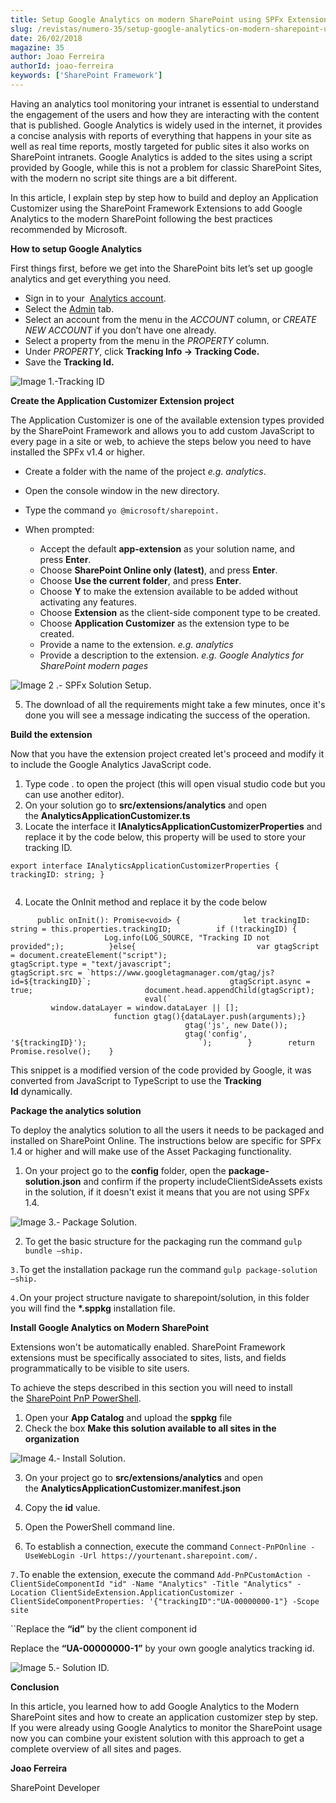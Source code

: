 ```yaml
---
title: Setup Google Analytics on modern SharePoint using SPFx Extensions
slug: /revistas/numero-35/setup-google-analytics-on-modern-sharepoint-using-spfx-extensions
date: 26/02/2018
magazine: 35
author: Joao Ferreira
authorId: joao-ferreira
keywords: ['SharePoint Framework']
---
```






Having an analytics tool monitoring your intranet is essential to understand the engagement of the users and how they are interacting with the content that is published. Google Analytics is widely used in the internet, it provides a concise analysis with reports of everything that happens in your site as well as real time reports, mostly targeted for public sites it also works on SharePoint intranets. Google Analytics is added to the sites using a script provided by Google, while this is not a problem for classic SharePoint Sites, with the modern no script site things are a bit different.

In this article, I explain step by step how to build and deploy an Application Customizer using the SharePoint Framework Extensions to add Google Analytics to the modern SharePoint following the best practices recommended by Microsoft.

**How to setup Google Analytics**

First things first, before we get into the SharePoint bits let’s set up google analytics and get everything you need.

- Sign in to your  [Analytics account](https&#58;//www.google.com/analytics/web/#home/).
- Select the [Admin](https&#58;//support.google.com/analytics/answer/6132368) tab.
- Select an account from the menu in the *ACCOUNT* column, or *CREATE NEW ACCOUNT* if you don’t have one already.
- Select a property from the menu in the *PROPERTY* column.
- Under *PROPERTY*, click **Tracking Info -&gt; Tracking Code.**
- Save the **Tracking Id.**


![Image 1.-Tracking ID](../../../images/numero35/setup-google-analytics-on-modern-sharepoint-using-spfx-extensions/image1.png)

**Create the Application Customizer Extension project**

The Application Customizer is one of the available extension types provided by the SharePoint Framework and allows you to add custom JavaScript to every page in a site or web, to achieve the steps below you need to have installed the SPFx v1.4 or higher.

- Create a folder with the name of the project *e.g. analytics*.
- Open the console window in the new directory.
- Type the command `yo @microsoft/sharepoint.`
- When prompted:

    - Accept the default **app-extension** as your solution name, and press **Enter**.
    - Choose **SharePoint Online only (latest)**, and press **Enter**.
    - Choose **Use the current folder**, and press **Enter**.
    - Choose **Y** to make the extension available to be added without activating any features.
    - Choose **Extension** as the client-side component type to be created.
    - Choose **Application Customizer** as the extension type to be created.
    - Provide a name to the extension. *e.g. analytics*
    - Provide a description to the extension. *e.g. Google Analytics for SharePoint modern pages*



![Image 2 .- SPFx Solution Setup.](../../../images/numero35/setup-google-analytics-on-modern-sharepoint-using-spfx-extensions/image2.png)

5. The download of all the requirements might take a few minutes, once it's done you will see a message indicating the success of the operation.

**Build the extension**

Now that you have the extension project created let's proceed and modify it to include the Google Analytics JavaScript code.

1. Type code . to open the project (this will open visual studio code but you can use another editor).
2. On your solution go to **src/extensions/analytics** and open the **AnalyticsApplicationCustomizer.ts**
3. Locate the interface it **IAnalyticsApplicationCustomizerProperties** and replace it by the code below, this property will be used to store your tracking ID.


```
export interface IAnalyticsApplicationCustomizerProperties {    trackingID: string; }
```

```

```

4. Locate the OnInit method and replace it by the code below

```
      public onInit(): Promise<void> {              let trackingID: string = this.properties.trackingID;          if (!trackingID) {                           Log.info(LOG_SOURCE, "Tracking ID not provided";);          }else{                           var gtagScript = document.createElement("script");                           gtagScript.type = "text/javascript";                           gtagScript.src = `https://www.googletagmanager.com/gtag/js?id=${trackingID}`;                               gtagScript.async = true;                         document.head.appendChild(gtagScript);                                eval(`                                           window.dataLayer = window.dataLayer || [];                                           function gtag(){dataLayer.push(arguments);}                                           gtag('js', new Date());                                               gtag('config',  '${trackingID}');                         `);        }        return Promise.resolve();    }
```

This snippet is a modified version of the code provided by Google, it was converted from JavaScript to TypeScript to use the **Tracking Id** dynamically.

**Package the analytics solution**

To deploy the analytics solution to all the users it needs to be packaged and installed on SharePoint Online. The instructions below are specific for SPFx 1.4 or higher and will make use of the Asset Packaging functionality.

1. On your project go to the **config** folder, open the **package-solution.json** and confirm if the property includeClientSideAssets exists in the solution, if it doesn't exist it means that you are not using SPFx 1.4.

![Image 3.- Package Solution.](../../../images/numero35/setup-google-analytics-on-modern-sharepoint-using-spfx-extensions/image3.png)

2. To get the basic structure for the packaging run the command `gulp bundle –ship.`

`3.`To get the installation package run the command `gulp package-solution –ship.`

`4.`On your project structure navigate to sharepoint/solution, in this folder you will find the **\*.sppkg** installation file.



**Install Google Analytics on Modern SharePoint**

Extensions won't be automatically enabled. SharePoint Framework extensions must be specifically associated to sites, lists, and fields programmatically to be visible to site users.

To achieve the steps described in this section you will need to install the [SharePoint PnP PowerShell](https&#58;//msdn.microsoft.com/en-us/pnp_powershell/pnp-powershell-overview).

1. Open your **App Catalog** and upload the **sppkg** file
2. Check the box **Make this solution available to all sites in the organization**


![Image 4.- Install Solution.](../../../images/numero35/setup-google-analytics-on-modern-sharepoint-using-spfx-extensions/image4.png)

3. On your project go to **src/extensions/analytics** and open the **AnalyticsApplicationCustomizer.manifest.json**

4. Copy the **id** value.

5. Open the PowerShell command line.

6. To establish a connection, execute the command `Connect-PnPOnline -UseWebLogin -Url https://yourtenant.sharepoint.com/.`

`7.`To enable the extension, execute the command `Add-PnPCustomAction -ClientSideComponentId "id" -Name "Analytics" -Title "Analytics" -Location ClientSideExtension.ApplicationCustomizer -ClientSideComponentProperties: '{"trackingID":"UA-00000000-1"} -Scope site`

``Replace the **“id”** by the client component id

Replace the **“UA-00000000-1”** by your own google analytics tracking id.

![Image 5.- Solution ID.](../../../images/numero35/setup-google-analytics-on-modern-sharepoint-using-spfx-extensions/image5.png)



**Conclusion**

In this article, you learned how to add Google Analytics to the Modern SharePoint sites and how to create an application customizer step by step. If you were already using Google Analytics to monitor the SharePoint usage now you can combine your existent solution with this approach to get a complete overview of all sites and pages.



**Joao Ferreira**

SharePoint Developer

